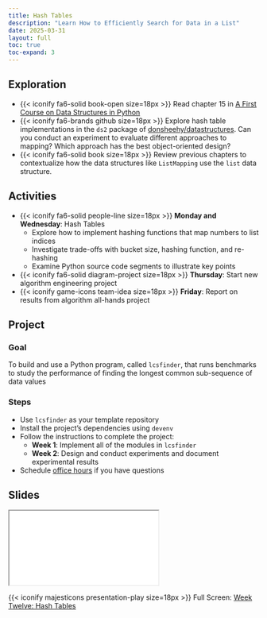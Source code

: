 ```yaml
---
title: Hash Tables
description: "Learn How to Efficiently Search for Data in a List"
date: 2025-03-31
layout: full
toc: true
toc-expand: 3
---
```


## Exploration

- {{< iconify fa6-solid book-open size=18px >}} Read chapter 15 in [A First
Course on Data Structures in
Python](https://donsheehy.github.io/datastructures/)
- {{< iconify fa6-brands github size=18px >}} Explore hash table implementations
in the `ds2` package of
[donsheehy/datastructures](https://github.com/donsheehy/datastructures/). Can
you conduct an experiment to evaluate different approaches to mapping? Which
approach has the best object-oriented design?
- {{< iconify fa6-solid book size=18px >}} Review previous chapters to
contextualize how the data structures like `ListMapping` use the `list` data
structure.

## Activities

- {{< iconify fa6-solid people-line size=18px >}} **Monday and Wednesday**:
Hash Tables
  - Explore how to implement hashing functions that map numbers to list indices
  - Investigate trade-offs with bucket size, hashing function, and re-hashing
  - Examine Python source code segments to illustrate key points
- {{< iconify fa6-solid diagram-project size=18px >}} **Thursday**: Start new
algorithm engineering project
- {{< iconify game-icons team-idea size=18px >}} **Friday**: Report on results
from algorithm all-hands project

## Project

### Goal

To build and use a Python program, called `lcsfinder`, that runs benchmarks to
study the performance of finding the longest common sub-sequence of data values

### Steps

- Use `lcsfinder` as your template repository
- Install the project's dependencies using `devenv`
- Follow the instructions to complete the project:
  - **Week 1**: Implement all of the modules in `lcsfinder`
  - **Week 2**: Design and conduct experiments and document experimental results
- Schedule [office hours](https://www.gregorykapfhammer.com/schedule/) if you
have questions

## Slides

```{=html}
<iframe class="slide-deck" src="../../slides/weektwelve/"></iframe>
```

{{< iconify majesticons presentation-play size=18px >}} Full Screen: [Week Twelve: Hash Tables](../../slides/weektwelve/)
